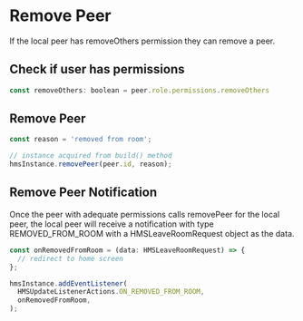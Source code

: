 # Remove Peer

If the local peer has removeOthers permission they can remove a peer.

## Check if user has permissions

```js
const removeOthers: boolean = peer.role.permissions.removeOthers
```

## Remove Peer

```js
const reason = 'removed from room';

// instance acquired from build() method
hmsInstance.removePeer(peer.id, reason); 
```

## Remove Peer Notification

Once the peer with adequate permissions calls removePeer for the local peer, the local peer will receive a notification with type REMOVED_FROM_ROOM with a HMSLeaveRoomRequest object as the data.

```js
const onRemovedFromRoom = (data: HMSLeaveRoomRequest) => {
  // redirect to home screen
};

hmsInstance.addEventListener(
  HMSUpdateListenerActions.ON_REMOVED_FROM_ROOM,
  onRemovedFromRoom,
);
```

